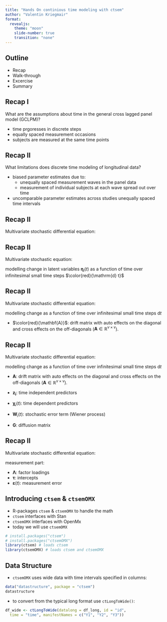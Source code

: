 ```yaml
---
title: "Hands On continious time modeling with ctsem"
author: "Valentin Kriegmair"
format: 
  revealjs:
    theme: "moon"
    slide-number: true
    transition: "none" 
---
```


## Outline
* Recap
* Walk-through
* Excercise
* Summary

## Recap I
What are the assumptions about time in the general cross lagged panel model (GCLPM)?

* time prgoresses in discrete steps
* equally spaced measurement occasions
* subjects are measured at the same time points

## Recap II
What limitations does discrete time modeling of longitudinal data?

* biased parameter estimates due to:
  * unequally spaced measurement waves in the panel data
  * measurement of individual subjects at each wave spread out over time

* uncomparable parameter estimates across studies unequally spaced time intervals

## Recap II
Multivariate stochastic differential equation:

\begin{gather*}
\mathrm{d} \boldsymbol{\eta}_i(t)=\left({\mathbf{A}} \boldsymbol{\eta}_i(t)+\mathbf{B} \mathbf{z}_i+\mathbf{M} \boldsymbol{\chi}_i(t)\right) \mathrm{d} t+\mathbf{G} \mathrm{d} \mathbf{W}_i(t)
\end{gather*}

## Recap II
Multivariate stochastic \color{red}{differential} equation:

\begin{gather*}
\color{red}{\mathrm{d}} \boldsymbol{\eta}_i(\color{red}{t})=\left(\mathbf{A} \boldsymbol{\eta}_i(\color{red}{t})+\mathbf{B} \mathbf{z}_i+\mathbf{M} \boldsymbol{\chi}_i(t)\right) \color{red}{\mathrm{d} t}+\mathbf{G} \color{red}{\mathrm{d}} \mathbf{W}_i(\color{red}{t})
\end{gather*}

modelling change in latent variables $\boldsymbol{\eta}_i(t)$
 as a function of time over infinitesimal small time steps $\color{red}{\mathrm{d} t}$

## Recap II
Multivariate stochastic differential equation:

\begin{gather*}
\mathrm{d} \boldsymbol{\eta}_i(t)=\left(\color{red}{\mathbf{A}} \boldsymbol{\eta}_i(t)+\mathbf{B} \mathbf{z}_i+\mathbf{M} \boldsymbol{\chi}_i(t)\right) \mathrm{d} t+\mathbf{G} \mathrm{d} \mathbf{W}_i(t)
\end{gather*}

modelling change as a function of time over infinitesimal small time steps $\mathrm{d} t$

* $\color{red}{\mathbf{A}}$: drift matrix with auto effects on the diagonal and cross effects on the off-diagonals ($\mathbf{A} \in \mathbb{R}^{v \times v}$).


## Recap II
Multivariate stochastic differential equation:

\begin{gather*}
\mathrm{d} \boldsymbol{\eta}_i(t)=\left(\mathbf{A} \boldsymbol{\eta}_i(t)+\mathbf{B} \mathbf{z}_i+\mathbf{M} \boldsymbol{\chi}_i(t)\right) \mathrm{d} t+\mathbf{G} \mathrm{d} \mathbf{W}_i(t)
\end{gather*}

modelling change as a function of time over infinitesimal small time steps $\mathrm{d} t$

* $\mathbf{A}$: drift matrix with auto effects on the diagonal and cross effects on the off-diagonals ($\mathbf{A} \in \mathbb{R}^{v \times v}$).

* $\mathbf{z_i}$: time independent predictors

* $\boldsymbol{\chi}_i(t)$: time dependent predictors

* $\mathbf{W}_i(t)$: stochastic error term (Wiener process)

* $\mathbf{G}$: diffusion matrix

## Recap II
Multivariate stochastic differential equation:
\begin{gather*}
\mathrm{d} \boldsymbol{\eta}_i(t)=\left(\mathbf{A} \boldsymbol{\eta}_i(t)+\mathbf{B} \mathbf{z}_i+\mathbf{M} \boldsymbol{\chi}_i(t)\right) \mathrm{d} t+\mathbf{G} \mathrm{d} \mathbf{W}_i(t)
\end{gather*}

measurement part:
\begin{gather*}
\mathbf{y}(t)=\boldsymbol{\Lambda} \boldsymbol{\eta}(t)+{\boldsymbol{\tau}}+\boldsymbol{\varepsilon}(t)
\end{gather*}
\begin{gather*}
\boldsymbol{\varepsilon}(t) \sim \mathrm{N}(\mathbf{0}, \mathbf{Θ})
\end{gather*}

* $\boldsymbol{\Lambda}$: factor loadings
* $\boldsymbol{\tau}$: intercepts
* $\boldsymbol{\varepsilon}(t)$: measurement error

## {background-image="figures/figure3-1.png"}
## {background-image="figures/figure3-2.png"}

## Introducing `ctsem` & `ctsemOMX`
* R-packages `ctsem` & `ctsemOMX` to handle the math
* `ctsem` interfaces with Stan
* `ctsemOMX` interfaces with OpenMx
* today we will use `ctsemOMX`
```r
# install.packages("ctsem")
# install.packages("ctsemOMX")
library(ctsem) # loads ctsem
library(ctsemOMX) # loads ctsem and ctsemOMX
```

## Data Structure
* `ctsemOMX` uses wide data with time intervals specified in columns:
```r
data("datastructure", package = "ctsem")
datastructure
```

* to convert from the typical long format use `ctLongToWide()`:
```.r
df_wide <- ctLongToWide(datalong = df_long, id = "id",
  time = "time", manifestNames = c("Y1", "Y2", "Y3"))
```